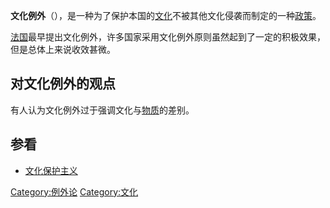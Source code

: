 {{NoteTA|zh-hk:文化例外;zh-cn:文化例外;zh-tw:文化免議
}}
{{Expand language|en}}{{Unreferenced|time=2020-6-23}}

'''文化例外'''（{{Lang-en|Cultural Exception}}），是一种为了保护本国的[[文化|文化]]不被其他文化侵袭而制定的一种[[政策|政策]]。

[[法国|法国]]最早提出文化例外，许多国家采用文化例外原则虽然起到了一定的积极效果，但是总体上来说收效甚微。

==对文化例外的观点==
有人认为文化例外过于强调文化与[[物质|物质]]的差别。

==参看==
*[[文化保护主义|文化保护主义]]

{{Culture}}
{{例外论}}
{{culture-stub}}

[[Category:例外论|Category:例外论]]
[[Category:文化|Category:文化]]